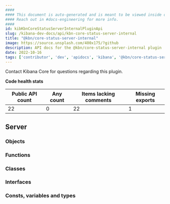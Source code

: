 ```yaml
---
####
#### This document is auto-generated and is meant to be viewed inside our experimental, new docs system.
#### Reach out in #docs-engineering for more info.
####
id: kibKbnCoreStatusServerInternalPluginApi
slug: /kibana-dev-docs/api/kbn-core-status-server-internal
title: "@kbn/core-status-server-internal"
image: https://source.unsplash.com/400x175/?github
description: API docs for the @kbn/core-status-server-internal plugin
date: 2022-10-16
tags: ['contributor', 'dev', 'apidocs', 'kibana', '@kbn/core-status-server-internal']
---
```




Contact Kibana Core for questions regarding this plugin.

**Code health stats**

| Public API count  | Any count | Items lacking comments | Missing exports |
|-------------------|-----------|------------------------|-----------------|
| 22 | 0 | 22 | 1 |

## Server

### Objects
<DocDefinitionList data={kbnCoreStatusServerInternalObj.server.objects}/>

### Functions
<DocDefinitionList data={kbnCoreStatusServerInternalObj.server.functions}/>

### Classes
<DocDefinitionList data={kbnCoreStatusServerInternalObj.server.classes}/>

### Interfaces
<DocDefinitionList data={kbnCoreStatusServerInternalObj.server.interfaces}/>

### Consts, variables and types
<DocDefinitionList data={kbnCoreStatusServerInternalObj.server.misc}/>

